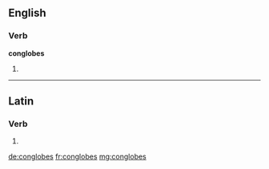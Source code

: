 ==English==

===Verb===
'''conglobes'''

# {{en-third-person singular of|conglobe}}

----

==Latin==

===Verb===
{{la-verb-form|conglobēs}}

# {{conjugation of|conglobo|conglobō|2|s|pres|act|sub|lang=la}}


[[de:conglobes]]
[[fr:conglobes]]
[[mg:conglobes]]